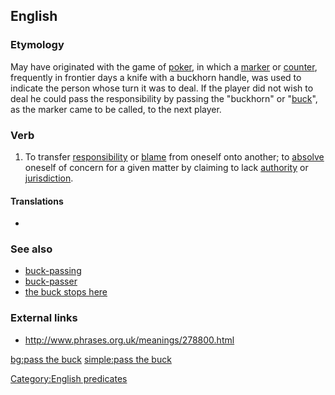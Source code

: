 {{wikipedia|Buck passing}}
==English==

===Etymology===
May have originated with the game of [[poker]], in which a [[marker]] or [[counter]], frequently in frontier days a knife with a buckhorn handle, was used to indicate the person whose turn it was to deal. If the player did not wish to deal he could pass the responsibility by passing the "buckhorn" or "[[buck]]", as the marker came to be called, to the next player.

===Verb===
{{en-verb|inf=to [[pass]] [[the]] [[buck]]|passes the buck|passing the buck|passed the buck}}

# {{idiom|informal}} To transfer [[responsibility]] or [[blame]] from oneself onto another; to [[absolve]] oneself of concern for a given matter by claiming to lack [[authority]] or [[jurisdiction]].

====Translations====
{{trans-top|to transfer responsibility or blame from oneself}}
*{{trreq|Chinese}}
{{trans-mid}}
{{trans-bottom}}

===See also===
*[[buck-passing]]
*[[buck-passer]]
*[[the buck stops here]]

===External links===
*http://www.phrases.org.uk/meanings/278800.html

[[Category:English predicates]]
[[bg:pass the buck]]
[[simple:pass the buck]]